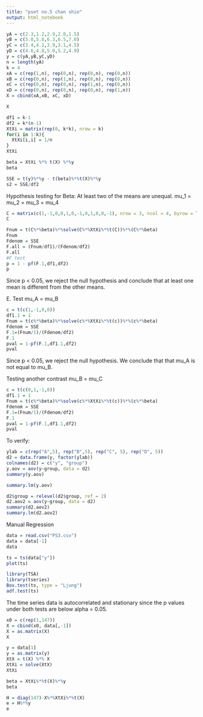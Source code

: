 ```yaml
---
title: "pset no.5 chan shio"
output: html_notebook
---
```




```r
yA = c(2.3,1.2,2.9,2.0,1.5)
yB = c(5.0,5.8,6.3,6.5,7.0)
yC = c(3.4,4.1,3.9,3.1,4.5)
yD = c(4.6,4.8,5.0,5.2,4.9)
y = c(yA,yB,yC,yD)
n = length(yA)
k = 4
xA = c(rep(1,n), rep(0,n), rep(0,n), rep(0,n))
xB = c(rep(0,n), rep(1,n), rep(0,n), rep(0,n))
xC = c(rep(0,n), rep(0,n), rep(1,n), rep(0,n))
xD = c(rep(0,n), rep(0,n), rep(0,n), rep(1,n))
X = cbind(xA,xB, xC, xD)
```

```r
X
```
```r
df1 = k-1
df2 = k*(n-1)
XtXi = matrix(rep(0, k*k), nrow = k)
for(i in 1:k){
  XtXi[i,i] = 1/n
}
XtXi
```

```r
beta = XtXi %*% t(X) %*%y
beta
```
```r
SSE = t(y)%*%y - t(beta)%*%t(X)%*%y
s2 = SSE/df2
```
Hypothesis testing for Beta: At least two of the means are unequal.
mu_1 = mu_2 = mu_3 = mu_4
```r
C = matrix(c(1,-1,0,0,1,0,-1,0,1,0,0,-1), nrow = 3, ncol = 4, byrow = TRUE)
C
```
```r
Fnum = t(C%*%beta)%*%solve(C%*%XtXi%*%t(C))%*%(C%*%beta)
Fnum
Fdenom = SSE
F.all = (Fnum/df1)/(Fdenom/df2)
F.all
#F test
p = 1 - pf(F.1,df1,df2)
p
```

Since p < 0.05, we reject the null hypothesis and conclude that at least one mean is different from the other means.

E. Test mu_A = mu_B

```r
c = t(c(1,-1,0,0))
df1.1 = 1
Fnum = t(c%*%beta)%*%solve(c%*%XtXi%*%t(c))%*%(c%*%beta)
Fdenom = SSE
F.1=(Fnum/1)/(Fdenom/df2)
F.1
pval = 1-pf(F.1,df1.1,df2)
pval
```

Since p < 0.05, we reject the null hypothesis. We conclude that that mu_A is not equal to mu_B. 

Testing another contrast mu_B = mu_C
```r
c = t(c(0,1,-1,0))
df1.1 = 1
Fnum = t(c%*%beta)%*%solve(c%*%XtXi%*%t(c))%*%(c%*%beta)
Fdenom = SSE
F.1=(Fnum/1)/(Fdenom/df2)
F.1
pval = 1-pf(F.1,df1.1,df2)
pval
```


To verify:
```r
ylab = c(rep("A",5), rep("B",5), rep("C", 5), rep("D", 5))
d2 = data.frame(y, factor(ylab))
colnames(d2) = c("y", "group")
y.aov = aov(y~group, data = d2)
summary(y.aov)
```
```r
summary.lm(y.aov)
```
```r
d2$group = relevel(d2$group, ref = 2)
d2.aov2 = aov(y~group, data = d2)
summary(d2.aov2)
summary.lm(d2.aov2)
```

Manual Regression

```r
data = read.csv("PS3.csv")
data = data[-1]
data
```

```r
ts = ts(data["y"])
plot(ts)
```

```r
library(TSA)
library(tseries)
Box.test(ts, type = "Ljung")
adf.test(ts)
```
The time series data is autocorrelated and stationary since the p values under both tests are below alpha = 0.05.


```r
x0 = c(rep(1,147))
X = cbind(x0, data[,-1])
X = as.matrix(X)
X
```
```r
y = data[1]
y = as.matrix(y)
XtX = t(X) %*% X
XtXi = solve(XtX)
XtXi
```


```r
beta = XtXi%*%t(X)%*%y
beta
```
```r
H = diag(147)-X%*%XtXi%*%t(X)
e = H%*%y
e
```

